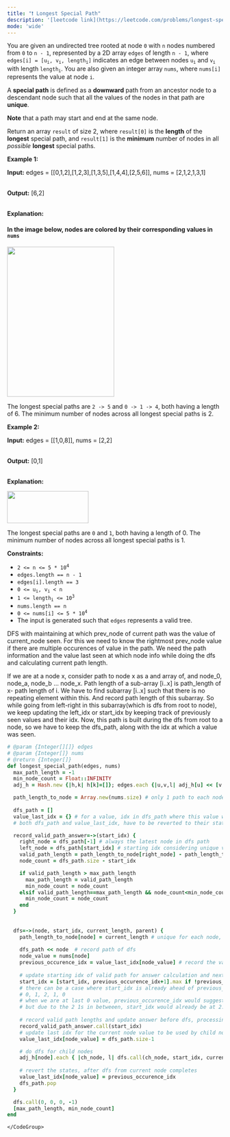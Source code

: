 ```yaml
---
title: "❗️ Longest Special Path"
description: '[leetcode link](https://leetcode.com/problems/longest-special-path/description/)'
mode: 'wide'
---
```

<Tabs>
  <Tab title="Question" icon="circle-question" iconType="regular">
    <Card>
      <p>You are given an undirected tree rooted at node <code>0</code> with <code>n</code> nodes numbered from <code>0</code> to <code>n - 1</code>, represented by a 2D array <code>edges</code> of length <code>n - 1</code>, where <code>edges[i] = [u<sub>i</sub>, v<sub>i</sub>, length<sub>i</sub>]</code> indicates an edge between nodes <code>u<sub>i</sub></code> and <code>v<sub>i</sub></code> with length <code>length<sub>i</sub></code>. You are also given an integer array <code>nums</code>, where <code>nums[i]</code> represents the value at node <code>i</code>.</p>  <p>A <b data-stringify-type="bold">special path</b> is defined as a <b data-stringify-type="bold">downward</b> path from an ancestor node to a descendant node such that all the values of the nodes in that path are <b data-stringify-type="bold">unique</b>.</p>  <p><strong>Note</strong> that a path may start and end at the same node.</p>  <p>Return an array <code data-stringify-type="code">result</code> of size 2, where <code>result[0]</code> is the <b data-stringify-type="bold">length</b> of the <strong>longest</strong> special path, and <code>result[1]</code> is the <b data-stringify-type="bold">minimum</b> number of nodes in all <i data-stringify-type="italic">possible</i> <strong>longest</strong> special paths.</p>   <p><strong class="example">Example 1:</strong></p>  <div class="example-block"> <p><strong>Input:</strong> <span class="example-io">edges = [[0,1,2],[1,2,3],[1,3,5],[1,4,4],[2,5,6]], nums = [2,1,2,1,3,1]</span></p>  <p><br/> <strong>Output:</strong> <span class="example-io">[6,2]</span></p>  <p><br/> <strong>Explanation:</strong></p>  <h4>In the image below, nodes are colored by their corresponding values in <code>nums</code></h4>  <p><img alt="" src="https://assets.leetcode.com/uploads/2024/11/02/tree3.jpeg" style="width: 250px; height: 350px;" /></p>  <p>The longest special paths are <code>2 -&gt; 5</code> and <code>0 -&gt; 1 -&gt; 4</code>, both having a length of 6. The minimum number of nodes across all longest special paths is 2.</p> </div>  <p><strong class="example">Example 2:</strong></p>  <div class="example-block"> <p><strong>Input:</strong> <span class="example-io">edges = [[1,0,8]], nums = [2,2]</span></p>  <p><br/> <strong>Output:</strong> <span class="example-io">[0,1]</span></p>  <p><br/> <strong>Explanation:</strong></p>  <p><img alt="" src="https://assets.leetcode.com/uploads/2024/11/02/tree4.jpeg" style="width: 190px; height: 75px;" /></p>  <p>The longest special paths are <code>0</code> and <code>1</code>, both having a length of 0. The minimum number of nodes across all longest special paths is 1.</p> </div>   <p><strong>Constraints:</strong></p>  <ul>  <li><code>2 &lt;= n &lt;= 5 * 10<sup><span style="font-size: 10.8333px;">4</span></sup></code></li>  <li><code>edges.length == n - 1</code></li>  <li><code>edges[i].length == 3</code></li>  <li><code>0 &lt;= u<sub>i</sub>, v<sub>i</sub> &lt; n</code></li>  <li><code>1 &lt;= length<sub>i</sub> &lt;= 10<sup>3</sup></code></li>  <li><code>nums.length == n</code></li>  <li><code>0 &lt;= nums[i] &lt;= 5 * 10<sup>4</sup></code></li>  <li>The input is generated such that <code>edges</code> represents a valid tree.</li> </ul> 
    </Card>
  </Tab>
  <Tab title="Solution" icon="lightbulb" iconType="regular" >
    <Card>
      DFS with maintaining at which prev_node of current path was the value of current_node seen. For this we need to know the rightmost prev_node value if there are multiple occurences of value in the path. We need the path information and the value last seen at which node info while doing the dfs and calculating current path length. 

If we are at a node x, consider path to node x as a and array of, and node_0, node_a, node_b ... node_x. Path length of a sub-array [i..x] is path_length of x- path length of i. We have to find subarray [i..x] such that there is no repeating element within this. And record path length of this subarray. So while going from left-right in this subarray(which is dfs from root to node), we keep updating the left_idx or start_idx by keeping track of previously seen values and their idx. Now, this path is built during the dfs from root to a node, so we have to keep the dfs_path, along with the idx at which a value was seen.
</Card>
  <Expandable title="code">
    <CodeGroup dropdown>
```ruby title="Longest Special Path" lines
# @param {Integer[][]} edges
# @param {Integer[]} nums
# @return {Integer[]}
def longest_special_path(edges, nums)
  max_path_length = -1
  min_node_count = Float::INFINITY
  adj_h = Hash.new {|h,k| h[k]=[]}; edges.each {|u,v,l| adj_h[u] << [v,l]; adj_h[v] << [u,l]}

  path_length_to_node = Array.new(nums.size) # only 1 path to each node, with unique path_length to that node
  
  dfs_path = []
  value_last_idx = {} # for a value, idx in dfs_path where this value was seen last
  # both dfs_path and value_last_idx, have to be reverted to their state after the dfs from this node is completed

  record_valid_path_answer=->(start_idx) {
    right_node = dfs_path[-1] # always the latest node in dfs path
    left_node = dfs_path[start_idx] # starting idx considering unique values
    valid_path_length = path_length_to_node[right_node] - path_length_to_node[left_node]
    node_count = dfs_path.size - start_idx

    if valid_path_length > max_path_length
      max_path_length = valid_path_length
      min_node_count = node_count
    elsif valid_path_length==max_path_length && node_count<min_node_count
      min_node_count = node_count
    end
  }
  
  
  dfs=->(node, start_idx, current_length, parent) {
    path_length_to_node[node] = current_length # unique for each node, just record once for each node
    
    dfs_path << node  # record path of dfs
    node_value = nums[node]
    previous_occurence_idx = value_last_idx[node_value] # record the value before we start dfs, will be restored
    
    # update starting idx of valid path for answer calculation and next dfs
    start_idx = [start_idx, previous_occurence_idx+1].max if !previous_occurence_idx.nil?
    # there can be a case where start_idx is already ahead of previous_occurence_idx+1
    # 0, 1, 2, 1, 0
    # when we are at last 0 value, previous_occurence_idx would suggest starting at 1, 
    # but due to the 2 1s in betweeen, start_idx would already be at 2.
    
    # record valid path lengths and update answer before dfs, processing for the current node
    record_valid_path_answer.call(start_idx)
    # update last idx for the current node value to be used by child nodes in dfs
    value_last_idx[node_value] = dfs_path.size-1

    # do dfs for child nodes
    adj_h[node].each { |ch_node, l| dfs.call(ch_node, start_idx, current_length+l, node) unless ch_node == parent}
    
    # revert the states, after dfs from current node completes
    value_last_idx[node_value] = previous_occurence_idx
    dfs_path.pop
  }

  dfs.call(0, 0, 0, -1)
  [max_path_length, min_node_count]
end
```
    </CodeGroup>
  </Expandable>
  </Tab>
</Tabs>